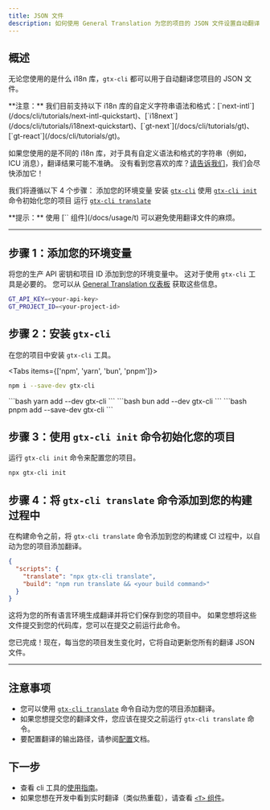 ```yaml
---
title: JSON 文件
description: 如何使用 General Translation 为您的项目的 JSON 文件设置自动翻译
---
```


## 概述

无论您使用的是什么 i18n 库，`gtx-cli` 都可以用于自动翻译您项目的 JSON 文件。

<Callout type="info">
  **注意：**
  我们目前支持以下 i18n 库的自定义字符串语法和格式：[`next-intl`](/docs/cli/tutorials/next-intl-quickstart)、[`i18next`](/docs/cli/tutorials/i18next-quickstart)、[`gt-next`](/docs/cli/tutorials/gt)、[`gt-react`](/docs/cli/tutorials/gt)。
  
  如果您使用的是不同的 i18n 库，对于具有自定义语法和格式的字符串（例如，ICU 消息），翻译结果可能不准确。
  没有看到您喜欢的库？[请告诉我们](https://github.com/General-Translation/gt-libraries/issues)，我们会尽快添加它！
</Callout>

我们将遵循以下 4 个步骤：
<Steps>
  <Step>
    添加您的环境变量
  </Step>
  <Step>
    安装 [`gtx-cli`](/docs/cli)
  </Step>
  <Step>
    使用 [`gtx-cli init`](/docs/cli/init) 命令初始化您的项目
  </Step>
  <Step>
    运行 [`gtx-cli translate`](/docs/cli/translate#translate-json)
  </Step>
</Steps>

<Callout>
  **提示：**
  使用 [`<T>` 组件](/docs/usage/t) 可以避免使用翻译文件的麻烦。
</Callout>

---

## 步骤 1：添加您的环境变量

将您的生产 API 密钥和项目 ID 添加到您的环境变量中。
这对于使用 `gtx-cli` 工具是必要的。
您可以从 [General Translation 仪表板](https://generaltranslation.com/dashboard) 获取这些信息。

```bash title=".env"
GT_API_KEY=<your-api-key>
GT_PROJECT_ID=<your-project-id>
```

## 步骤 2：安装 `gtx-cli`

在您的项目中安装 `gtx-cli` 工具。

<Tabs items={['npm', 'yarn', 'bun', 'pnpm']}>
  <Tab value="npm">
  ```bash 
  npm i --save-dev gtx-cli
  ``` 
  </Tab>
  <Tab value="yarn">
  ```bash 
  yarn add --dev gtx-cli
  ```
  </Tab>

  <Tab value="bun">
  ```bash 
  bun add --dev gtx-cli
  ```
  </Tab>
  <Tab value="pnpm">
  ```bash 
  pnpm add --save-dev gtx-cli
  ```
  </Tab>
</Tabs>

## 步骤 3：使用 `gtx-cli init` 命令初始化您的项目

运行 `gtx-cli init` 命令来配置您的项目。

```bash
npx gtx-cli init
```

## 步骤 4：将 `gtx-cli translate` 命令添加到您的构建过程中

在构建命令之前，将 `gtx-cli translate` 命令添加到您的构建或 CI 过程中，以自动为您的项目添加翻译。

```json title="package.json"
{
  "scripts": {
    "translate": "npx gtx-cli translate",
    "build": "npm run translate && <your build command>"
  }
}
```
这将为您的所有语言环境生成翻译并将它们保存到您的项目中。
如果您想将这些文件提交到您的代码库，您可以在提交之前运行此命令。


您已完成！现在，每当您的项目发生变化时，它将自动更新您所有的翻译 JSON 文件。

---

## 注意事项
 * 您可以使用 [`gtx-cli translate`](/docs/cli/translate#translate-json) 命令自动为您的项目添加翻译。
 * 如果您想提交您的翻译文件，您应该在提交之前运行 `gtx-cli translate` 命令。
 * 要配置翻译的输出路径，请参阅[配置](/docs/cli/reference/config)文档。

## 下一步
 * 查看 cli 工具的[使用指南](/docs/cli/reference/usage)。
 * 如果您想在开发中看到实时翻译（类似热重载），请查看 [`<T>` 组件](/docs/usage/t)。